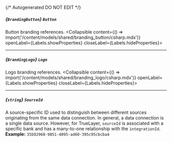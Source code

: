 {/* Autogenerated DO NOT EDIT  */}

##### *{`BrandingButton`}* `Button`
Button branding references.
<Collapsible content={() => import('/content/models/shared/branding_button/csharp.mdx')} openLabel={Labels.showProperties} closeLabel={Labels.hideProperties}>
</Collapsible>

---
##### *{`BrandingLogo`}* `Logo`
Logo branding references.
<Collapsible content={() => import('/content/models/shared/branding_logo/csharp.mdx')} openLabel={Labels.showProperties} closeLabel={Labels.hideProperties}>
</Collapsible>

---
##### *{`string`}* `SourceId`
A source\-specific ID used to distinguish between different sources originating from the same data connection. In general, a data connection is a single data source. However, for TrueLayer, `sourceId` is associated with a specific bank and has a many\-to\-one relationship with the `integrationId`.
<br/>
**Example:** `35b92968-9851-4095-ad60-395c95cbcba4`


